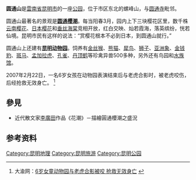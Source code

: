 '''圆通山'''是[[雲南省|雲南省]][[昆明市|昆明市]]的一座[[公园|公园]]，位于市区东北的螺峰山，与[[圓通禪寺_(昆明市)|圆通寺]]毗邻。

圆通山最著名的景观是'''[[圆通樱潮|圆通樱潮]]'''。每当阳春3月，园内上下三块樱花区里，数千株[[云南樱花|云南樱花]]、[[日本樱花|日本樱花]]和[[垂丝海棠|垂丝海棠]]竞相开放，红白交映、灿若霞海，落英缤纷，恍若仙境。昆明市民有这样的说法：“赏樱花根本不必到日本，到圆通山就行。”

圆通山上还建有'''[[昆明动物园|昆明动物园]]'''。饲养有[[金丝猴|金丝猴]]、[[熊猫|熊猫]]、[[犀鸟|犀鸟]]、[[狮子|狮子]]、[[亚洲象|亚洲象]]、[[金钱豹|金钱豹]]、[[斑马|斑马]]、[[孟加拉虎|孟加拉虎]]、[[孔雀|孔雀]]、[[丹顶鹤|丹顶鹤]]等珍禽异兽500多种，另外还有鸟园和[[水族馆|水族馆]]。

2007年2月22日，一名6岁女孩在动物园表演结束后与老虎合影时，被老虎咬伤，后经抢救无效身亡。
<ref>大渝网：[http://cq.qq.com/a/20070223/000033.htm 6岁女童动物园与老虎合影被咬 抢救无效身亡] {{Wayback|url=http://cq.qq.com/a/20070223/000033.htm |date=20070225123828 }}</ref>

==參見==
*近代散文家[[李廣田|李廣田]]作品《花潮》－描繪圓通櫻潮之盛況

==参考资料==
<references />

{{昆明地理小作品}}

[[Category:昆明地理|Category:昆明地理]]
[[Category:昆明旅游|Category:昆明旅游]]
[[Category:昆明公园|Category:昆明公园]]